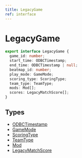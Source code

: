 ```yaml
---
title: LegacyGame
ref: interface
---
```


# LegacyGame

```ts
export interface LegacyGame {
  game_id: number;
  start_time: ODBCTimestamp;
  end_time: ODBCTimestamp | null;
  beatmap_id: number;
  play_mode: GameMode;
  scoring_type: ScoringType;
  team_type: TeamType;
  mods: Mod[];
  scores: LegacyMatchScore[];
}
```

## Types

- [ODBCTimestamp](/references/odbc-timestamp)
- [GameMode](/references/game-mode)
- [ScoringType](/references/scoring-type)
- [TeamType](/references/team-type)
- [Mod](/references/mod)
- [LegacyMatchScore](/references/legacy-match-score)
